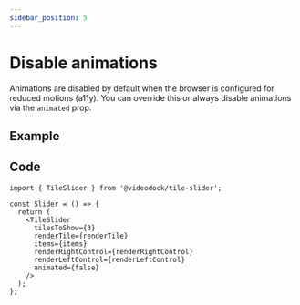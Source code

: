 ```yaml
---
sidebar_position: 5
---
```


# Disable animations

Animations are disabled by default when the browser is configured for reduced motions (a11y).
You can override this or always disable animations via the `animated` prop.

## Example


<TileSlider tilesToShow={3} renderTile={renderTile} items={items} renderRightControl={renderRightControl} renderLeftControl={renderLeftControl} animated={false} />

## Code

```tsx
import { TileSlider } from '@videodock/tile-slider';

const Slider = () => {
  return (
    <TileSlider
      tilesToShow={3}
      renderTile={renderTile}
      items={items}
      renderRightControl={renderRightControl}
      renderLeftControl={renderLeftControl}
      animated={false}
    />
  );
};
```
